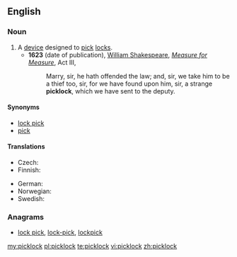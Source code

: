 ==English==

===Noun===
{{en-noun}}

# A [[device]] designed to [[pick]] [[lock]]s.
#* '''1623''' (date of publication), [[w:William Shakespeare|William Shakespeare]], ''[[w:Measure for Measure|Measure for Measure]]'', Act III,
#*: Marry, sir, he hath offended the law; and, sir, we take him to be a thief too, sir, for we have found upon him, sir, a strange '''picklock''', which we have sent to the deputy.

====Synonyms====
* [[lock pick]]
* [[pick]]

====Translations====
{{trans-top|device designed to pick locks}}
* Czech: {{t-|cs|paklíč|m}}
* Finnish: {{t+|fi|tiirikka}}
{{trans-mid}}
* German: {{t+|de|Dietrich|m}}
* Norwegian: {{t|no|dirk|m}}
* Swedish: {{t|sv|dyrk}}
{{trans-bottom}}

===Anagrams===
* [[lock pick#English|lock pick]], [[lock-pick#English|lock-pick]], [[lockpick#English|lockpick]]

[[my:picklock]]
[[pl:picklock]]
[[te:picklock]]
[[vi:picklock]]
[[zh:picklock]]